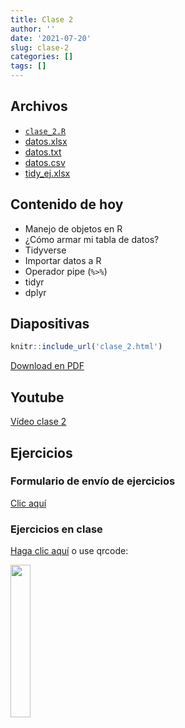 ```yaml
---
title: Clase 2
author: ''
date: '2021-07-20'
slug: clase-2
categories: []
tags: []
---
```


## Archivos

- [`clase_2.R`](clase_2.R)
- [datos.xlsx](datos.xlsx)
- [datos.txt](datos.txt)
- [datos.csv](datos.csv)
- [tidy_ej.xlsx](tidy_ej.xlsx)

## Contenido de hoy

- Manejo de objetos en R
- ¿Cómo armar mi tabla de datos?
- Tidyverse
- Importar datos a R
- Operador pipe (`%>%`)
- tidyr
- dplyr

## Diapositivas

```r
knitr::include_url('clase_2.html')
```

[Download en PDF](clase_2.pdf)

## Youtube

[Vídeo clase 2](https://youtu.be/Oo36eAjrqfA)

## Ejercicios

### Formulario de envío de ejercicios

[Clic aquí](https://forms.gle/ryeDtZNHuzk56LtF8)

### Ejercicios en clase

[Haga clic aquí](https://ahaslides.com/INTRORCL2) o use qrcode: 

<img src="figs/44-qrcode.png" width=25%>

